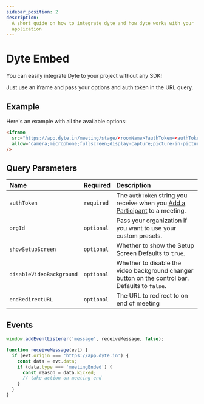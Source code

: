 ```yaml
---
sidebar_position: 2
description:
  A short guide on how to integrate dyte and how dyte works with your
  application
---
```


# Dyte Embed

You can easily integrate Dyte to your project without any SDK!

Just use an iframe and pass your options and auth token in the URL query.

## Example

Here's an example with all the available options:

```html
<iframe
  src="https://app.dyte.in/meeting/stage/<roomName>?authToken=<authToken>&showSetupScreen=true&disableVideoBackground=true&orgId=<orgId>"
  allow="camera;microphone;fullscreen;display-capture;picture-in-picture;clipboard-write;"
/>
```

## Query Parameters

| Name                     | Required   | Description                                                                                                      |
| :----------------------- | :--------- | :--------------------------------------------------------------------------------------------------------------- |
| `authToken`              | `required` | The `authToken` string you receive when you [Add a Participant](/api/#/operations/add_participant) to a meeting. |
| `orgId`                  | `optional` | Pass your organization if you want to use your custom presets.                                                   |
| `showSetupScreen`        | `optional` | Whether to show the Setup Screen Defaults to `true`.                                                             |
| `disableVideoBackground` | `optional` | Whether to disable the video background changer button on the control bar. Defaults to `false`.                  |
| `endRedirectURL`         | `optional` | The URL to redirect to on end of meeting                                                                         |

## Events

```js
window.addEventListener('message', receiveMessage, false);

function receiveMessage(evt) {
  if (evt.origin === 'https://app.dyte.in') {
    const data = evt.data;
    if (data.type === 'meetingEnded') {
      const reason = data.kicked;
      // take action on meeting end
    }
  }
}
```
